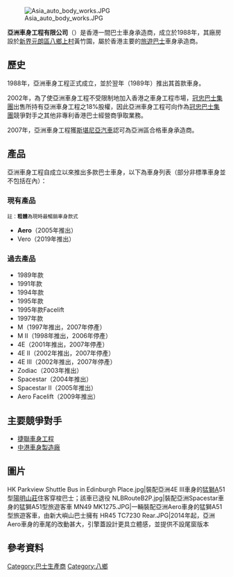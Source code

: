 {{Unreferenced|time=2019-11-30T04:16:17+00:00}}
{{Infobox_Company
| company_name    = 亞洲車身工程有限公司
| company_name_en = Asia Auto Body Works Co., Ltd.
| foundation      = 1988年
| location        = {{Hong Kong}}[[元朗區|元朗區]][[錦田|錦田]][[八鄉|八鄉]][[上村|上村]]黃竹園
| telephone_no    = (852)24880075
| products        = 巴士及客車車身
}}
[[File:Asia_auto_body_works.JPG|thumb]]

'''亞洲車身工程有限公司'''（{{lang-en|'''Asia Auto Body Works Co., Ltd.'''}}）是香港一間巴士車身承造商，成立於1988年，其廠房設於[[新界|新界]][[元朗區|元朗區]][[八鄉|八鄉]][[上村|上村]]黃竹園，屬於香港主要的[[旅遊巴士|旅遊巴士]]車身承造商。

==歷史==
1988年，亞洲車身工程正式成立，並於翌年（1989年）推出其首款車身。

2002年，為了使亞洲車身工程不受限制地加入香港之車身工程市場，[[冠忠巴士集團|冠忠巴士集團]]出售所持有亞洲車身工程之18%股權，因此亞洲車身工程可向作為[[冠忠巴士集團|冠忠巴士集團]]競爭對手之其他非專利香港巴士經營商爭取業務。

2007年，亞洲車身工程獲[[斯堪尼亞汽車|斯堪尼亞汽車]]認可為亞洲區合格車身承造商。

==產品==
亞洲車身工程自成立以來推出多款巴士車身，以下為車身列表（部分非標準車身並不包括在內）：
===現有產品===
<span style="font-size:smaller;">註：'''粗體'''為現時最暢銷車身款式</span>

*'''Aero'''（2005年推出）
*Vero（2019年推出）

===過去產品===
*1989年款
*1991年款
*1994年款
*1995年款
*1995年款Facelift
*1997年款
*M（1997年推出，2007年停產）
*M II（1998年推出，2006年停產）
*4E（2001年推出，2007年停產）
*4E II（2002年推出，2007年停產）
*4E III（2002年推出，2007年停產）
*Zodiac（2003年推出）
*Spacestar（2004年推出）
*Spacestar II（2005年推出）
*Aero Facelift（2009年推出）

==主要競爭對手==
*[[捷聯車身工程|捷聯車身工程]]
*[[中港車身製造廠|中港車身製造廠]]

==圖片==
<gallery>
HK Parkview Shuttle Bus in Edinburgh Place.jpg|裝配亞洲4E III車身的[[猛獅|猛獅]]A51型[[陽明山莊|陽明山莊]]住客穿梭巴士；該車已退役
NLBRouteB2P.jpg|裝配亞洲Spacestar車身的猛獅A51型旅遊客車
MN49 MK1275.JPG|一輛裝配亞洲Aero車身的猛獅A51型旅遊客車，由新大嶼山巴士擁有
HR45 TC7230 Rear.JPG|2014年起，亞洲Aero車身的車尾的改動甚大，引擎蓋設計更具立體感，並提供不設尾窗版本
</gallery>
==參考資料==
{{Reflist}}
{{香港巴士車身生產商}}

[[Category:巴士生產商|Category:巴士生產商]]
[[Category:八鄉|Category:八鄉]]